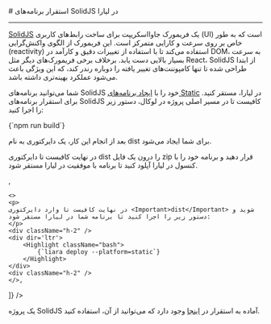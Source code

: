 

<Layout>
<Head>
<title>مستندات استقرار برنامه‌های SolidJS - لیارا</title>
</Head>
# استقرار برنامه‌های SolidJS در لیارا
<hr className="mb-2" />

<a href="https://docs.solidjs.com/" className="text-[#2196f3] ">SolidJS</a>
یک فریمورک جاوااسکریپت برای ساخت رابط‌های کاربری (UI) است که به طور خاص بر روی سرعت و کارایی متمرکز است. این فریمورک از الگوی واکنش‌گرایی (reactivity) استفاده می‌کند تا با استفاده از تغییرات دقیق و کارآمد در DOM، به سرعت بسیار بالایی دست یابد. برخلاف برخی فریمورک‌های دیگر مثل React، SolidJS از ابتدا طراحی شده تا تنها کامپوننت‌های تغییر یافته را دوباره رندر کند، که این ویژگی باعث می‌شود عملکرد بهینه‌تری داشته باشد.
<div className="h-2" />

شما می‌توانید برنامه‌های SolidJS خود را با <a href="../../how-tos/create-app" className="text-[#2196f3] ">ایجاد برنامه‌های Static</a> در لیارا، مستقر کنید.
برای استقرار برنامه‌های SolidJS 
کافیست تا در مسیر اصلی پروژه در لوکال، دستور زیر را اجرا کنید:

<div className="h-2" />
<div dir='ltr'>
    <Highlight className="bash">
        {`npm run build`}
    </Highlight>
</div>
<div className="h-2" />

بعد از انجام این کار، یک دایرکتوری به نام <Important>dist</Important> برای شما ایجاد می‌شود. 

<Section id="deploy" title="استقرار برنامه" />
<Tabs 
    tabs={["Liara Console", "Liara CLI"]} 
    content={[
    <>
    <p>
    در نهایت کافیست تا دایرکتوری <Important>dist</Important> را درون یک فایل zip قرار دهید و برنامه خود را با کنسول در لیارا آپلود کنید تا برنامه با موفقیت در لیارا مستقر شود. 
    </p>
    </>,
 
    <>
    <p>
    در نهایت کافیست تا وارد دایرکتوری <Important>dist</Important> شوید و دستور زیر را اجرا کنید تا برنامه شما در لیارا مستقر شود:
    </p>
    <div className="h-2" />
    <div dir='ltr'>
        <Highlight className="bash">
            {`liara deploy --platform=static`}
        </Highlight>
    </div>
    <div className="h-2" />
    </>,

]} 
/>

<Alert variant="success">
<p>
یک پروژه SolidJS آماده به استقرار در <a href="https://github.com/liara-cloud/solidjs-getting-started" className="text-[#2196f3] ">اینجا</a> وجود دارد که می‌توانید از آن، استفاده کنید.
</p>
</Alert>
</Layout>

